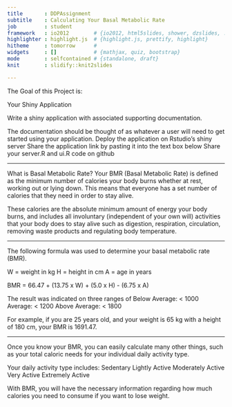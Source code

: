 ```yaml
---
title       : DDPAssignment
subtitle    : Calculating Your Basal Metabolic Rate
job         : student
framework   : io2012        # {io2012, html5slides, shower, dzslides, ...}
highlighter : highlight.js  # {highlight.js, prettify, highlight}
hitheme     : tomorrow      # 
widgets     : []            # {mathjax, quiz, bootstrap}
mode        : selfcontained # {standalone, draft}
knit        : slidify::knit2slides

---
```


The Goal of this Project is:

Your Shiny Application

Write a shiny application with associated supporting documentation. 

The documentation should be thought of as whatever a user will need to get started using your application.
Deploy the application on Rstudio's shiny server
Share the application link by pasting it into the text box below
Share your server.R and ui.R code on github

--- 

What is Basal Metabolic Rate?
Your BMR (Basal Metabolic Rate) is defined as the minimum number 
of calories your body burns whether at rest, working out or lying down. 
This means that everyone has a set number of calories that they 
need in order to stay alive. 

These calories are the absolute minimum 
amount of energy your body burns, and includes all involuntary 
(independent of your own will) activities that your body does to stay 
alive such as digestion, respiration, circulation, removing waste 
products and regulating body temperature.

--- 

The following formula was used to determine your basal metabolic rate (BMR).

W = weight in kg
H = height in cm
A = age in years

BMR = 66.47 + (13.75 x W) + (5.0 x H) - (6.75 x A)

The result was indicated on three ranges of
Below Average:  < 1000
Average:        < 1200
Above Average:  < 1800

For example, if you are 25 years old, and your weight is 65 kg with 
a height of 180 cm, your BMR is 1691.47.

--- 

Once you know your BMR, you can easily calculate many other things, such as 
your total caloric needs for your individual daily activity type.

Your daily activity type includes:
Sedentary
Lightly Active
Moderately Active
Very Active
Extremely Active

With BMR, you will have the necessary information regarding how much calories 
you need to consume if you want to lose weight.
